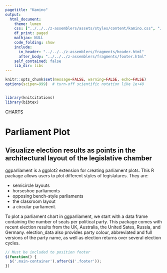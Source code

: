 ```yaml
---
pagetitle: "Kamino"
output: 
  html_document:
    theme: lumen
    css: ["../../../z-assemblers/assets/styles/content/kamino.css", "../../../z-assemblers/assets/icons/line-awesome/css/line-awesome.css"]
    df_print: paged
    mathjax: NULL
    code_folding: show
    include:
      in_header: "../../../z-assemblers/fragments/header.html"
      after_body: "../../../z-assemblers/fragments/footer.html"
    self_contained: false
    lib_dir: libs
---
```


```r

knitr::opts_chunk$set(message=FALSE, warning=FALSE, echo=FALSE)
options(scipen=999)  # turn-off scientific notation like 1e+48


library(knitcitations)
library(bibtex)

```

<div class="activity">
CHARTS  
</div>

# Parliament Plot
## Visualize election results as points in the architectural layout of the legislative chamber

ggparliament is a ggplot2 extension for creating parliament plots. This R package allows users to plot different styles of legislatures. They are:

* semicircle layouts
* horseshoe parliaments
* opposing bench-style parliaments
* the classroom layout
* a circular parliament.

To plot a parliament chart in ggparliament, we start with a data frame containing the number of seats per political party. This package comes with recent election results from the UK, Australia, the United Sates, Russia, and Germany. election_data also provides party colour, abbreviated and full versions of the party name, as well as election returns over several election cycles.



```js

// Must be included to position footer
$(function() {
  $('.main-container').after($('.footer'));
})

```

